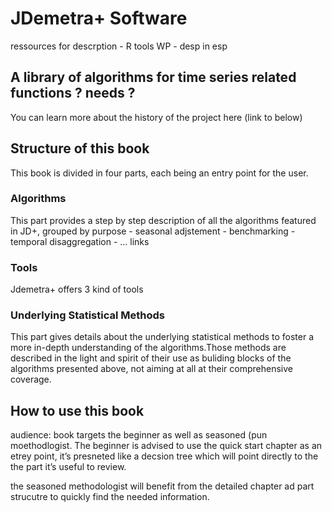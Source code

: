 # JDemetra+ Software

ressources for descrption 
- R tools WP
- desp in esp

## A library of algorithms for time series related functions ? needs ?


You can learn more about the history of the project here (link to below)

## Structure of this book

This book is divided in four parts, each being an entry point for the user. 

### Algorithms

This part provides a step by step description of all the algorithms featured in JD+, grouped by purpose 
- seasonal adjstement
- benchmarking
- temporal disaggregation
- ...
links

### Tools

Jdemetra+ offers 3 kind of tools


### Underlying Statistical Methods

This part gives details about the underlying statistical methods to foster a more in-depth understanding of the algorithms.Those methods are described in the light and spirit of their use as buliding blocks of the algorithms presented above, not aiming at all at their comprehensive coverage. 

## How to use this book


audience: book targets the beginner as well as seasoned (pun 
moethodlogist.
The beginner is advised to use the quick start chapter as an etrey point, it's presneted like a decsion tree which will point directly to the the part it's useful to review.

the seasoned methodologist will benefit from the detailed chapter ad part strucutre to quickly find the needed information. 
